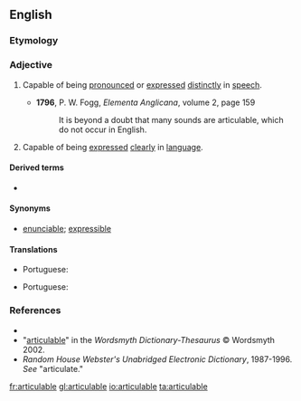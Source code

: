 ==English==

===Etymology===
{{suffix|articulate|alt1=articul(ate)|able|lang=en}}

===Adjective===
{{en-adj}}

# {{context|phonetics|of words, linguistic expressions, etc.|lang=en}} Capable of being [[pronounce]]d or [[express]]ed [[distinctly]] in [[speech]].
#* '''1796''', P. W. Fogg, ''Elementa Anglicana'', volume 2, page 159
#*: It is beyond a doubt that many sounds are articulable, which do not occur in English.
# {{context|of ideas, thoughts, etc.|lang=en}} Capable of being [[express]]ed [[clearly]] in [[language]].

====Derived terms====
* {{l/en|inarticulable}}

====Synonyms====
* [[enunciable]]; [[expressible]]

====Translations====
{{trans-top|capable of being pronounced}}
* Portuguese: {{t|pt|articulável}}
{{trans-mid}}
{{trans-bottom}}

{{trans-top|capable of being expressed clearly}}
* Portuguese: {{t|pt|articulável}}
{{trans-mid}}
{{trans-bottom}}

===References===
* {{R:Dictionary.com}}
* "[http://www.wordsmyth.net/live/home.php?script=search&matchent=articulable&matchtype=exact articulable]" in the ''Wordsmyth Dictionary-Thesaurus'' © Wordsmyth 2002.
* ''Random House Webster's Unabridged Electronic Dictionary'', 1987-1996. ''See'' "articulate."

[[fr:articulable]]
[[gl:articulable]]
[[io:articulable]]
[[ta:articulable]]